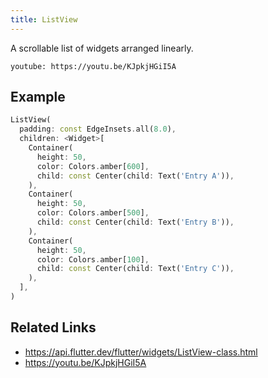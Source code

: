 ```yaml
---
title: ListView
---
```


A scrollable list of widgets arranged linearly.

`youtube: https://youtu.be/KJpkjHGiI5A`

## Example

```dart liveslice=ListView
ListView(
  padding: const EdgeInsets.all(8.0),
  children: <Widget>[
    Container(
      height: 50,
      color: Colors.amber[600],
      child: const Center(child: Text('Entry A')),
    ),
    Container(
      height: 50,
      color: Colors.amber[500],
      child: const Center(child: Text('Entry B')),
    ),
    Container(
      height: 50,
      color: Colors.amber[100],
      child: const Center(child: Text('Entry C')),
    ),
  ],
)
```

## Related Links

- https://api.flutter.dev/flutter/widgets/ListView-class.html
- https://youtu.be/KJpkjHGiI5A
